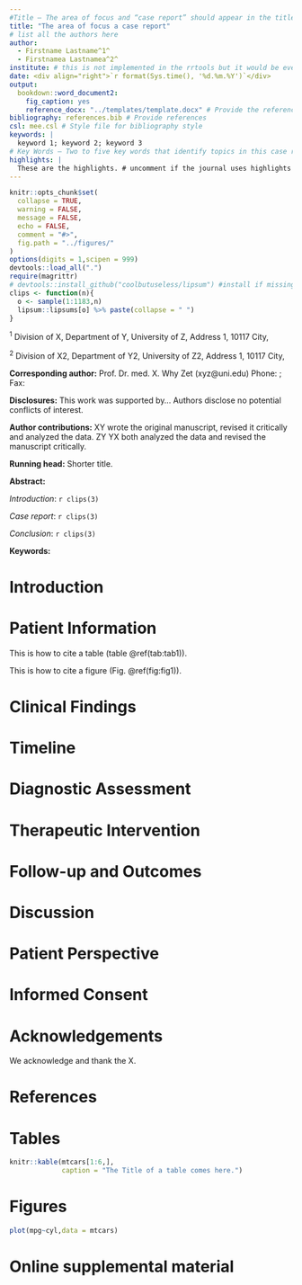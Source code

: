 ```yaml
---
#Title – The area of focus and “case report” should appear in the title
title: "The area of focus a case report" 
# list all the authors here 
author:
  - Firstname Lastname^1^ 
  - Firstnamea Lastnamea^2^
institute: # this is not implemented in the rrtools but it would be eventually necessary
date: <div align="right">`r format(Sys.time(), '%d.%m.%Y')`</div>
output: 
  bookdown::word_document2:
    fig_caption: yes
    reference_docx: "../templates/template.docx" # Provide the reference word template for styling
bibliography: references.bib # Provide references
csl: mee.csl # Style file for bibliography style 
keywords: | 
  keyword 1; keyword 2; keyword 3 
# Key Words – Two to five key words that identify topics in this case report - warning they do not render correctly yet. 
highlights: |
  These are the highlights. # uncomment if the journal uses highlights for case reports 
---
```


<!--
General Tips: 

First: Clearly identify the message you wish to communicate. Is this case report about an outcome, a diagnostic assessment, an intervention, a new or rare disease, or something else?

Second: Create a timeline of your case report—a visual summary of the case report (see examples of timelines that follow the CARE guidelines).

Third: Complete the remainder of the case report using specialty-specific information if necessary with appropriate scientific references. Write the abstract last.

Patient information should be de-identified and informed consent obtained prior to submitting your case report to a journal. If the patient is a minor or unable to give informed consent seek consent from a close relative.

Writing Sequence
Part 1 — Working Title, Timeline, Narrative

1. Develop a descriptive and succinct working title that describes the phenomenon of greatest interest (symptom, diagnostic test, diagnosis, intervention, outcome).

2. Create a timeline as a chronological summary of an episode of care as a figure or table. This should begin with antecedents and past medical history through the outcome. Examples are available on the CARE website.

3. Narrative of the episode of care (including tables and figures as needed.)

3.1. The presenting concerns (chief complaints) and relevant demographic information.

3.2. Clinical findings describe the relevant past medical history, pertinent co-morbidities, and important physical examination (PE) findings.

3.3. Diagnostic assessments discuss diagnostic testing and results, differential diagnoses, and the diagnosis.

3.4. Therapeutic interventions describe the types of intervention (pharmacologic, surgical, preventive, lifestyle) and how the interventions were administered (dosage, strength, duration and frequency). Tables or figures may be useful.

3.5. Follow-up and outcomes describes the clinical course of the episode of care during follow-up visits including (1) intervention modification, interruption, or discontinuation; (2) intervention adherence and how this was assessed; and (3) adverse effects or unanticipated events. Regular patient report outcome measurement surveys at such as PROMIS® may be helpful.


Part 2 — Introduction, Discussion (including limitations), Conclusion

1. The introduction should briefly summarize why this case report is important and cite one of the CARE articles (eg, Gagnier JJ, Kienle G, Altman DG, Moher D, Sox H, Riley D, et al. The CARE Guidelines: Consensus-based Clinical Case Reporting Guideline Development. Glob Adv Health Med. 2013 Sep;2(5):38-43)

2. The discussion describes case management, including strengths and limitations with scientific references.

3. The conclusion offers the most important findings from the case.


Part 3 — Abstract, Key Words, References, Acknowledgement, Informed Consent

1. Abstract. Briefly summarize in a structured or unstructured format the relevant information without citations. Do this after writing the case report. Information should include: (1) Background, (2) Key points from the case; and (3) Main lessons to be learned from this case report.

2. Key Words. Provide 2 to 5 key words that will identify important topics covered by this case report.

3. References. Appropriately chosen references from the peer-reviewed scientific literature.

4. Acknowledgement. A short acknowledgement section should mention funding support or conflicts of interest, if applicable.

5. Informed Consent. The patient should provide informed consent and the author should provide this information if requested. Rarely, additional approval may be needed.

6. Appendices. If indicated.
Submission to a scientific journal

Follow journal submission requirements when writing and submitting your case report. You may wish to contact the journal before submitting your manuscript if you have any questions. 
--->



<!-- This is the format for text comments that will be ignored during renderings. Do not put R code in these comments because it will not be ignored. -->

```r
knitr::opts_chunk$set(
  collapse = TRUE,
  warning = FALSE,
  message = FALSE,
  echo = FALSE,
  comment = "#>",
  fig.path = "../figures/"
)
options(digits = 1,scipen = 999)
devtools::load_all(".")
require(magrittr)
# devtools::install_github("coolbutuseless/lipsum") #install if missing
clips <- function(n){
  o <- sample(1:1183,n)
  lipsum::lipsums[o] %>% paste(collapse = " ")
}

```

<!-- INSTITUTES - please list all the institutions that were involved and affiliated with this research, in the author's order with numberings in superscript -->

^1^ Division of X, Department of Y, University of Z, Address 1, 10117 City,

^2^ Division of X2, Department of Y2, University of Z2, Address 1, 10117 City,


**Corresponding author:**
Prof. Dr. med. X. Why Zet (xyz@uni.edu)
Phone: ;      Fax: 
 
**Disclosures:** 
<!-- Disclosures: failure to disclose potential conflicts of interests may result in rejection of the manuscript. -->
<!-- a.       Statement of all funding that supported the work must be clearly indicated; -->
<!-- b.      All conflicts of interests must be given [Each author is responsible for disclosing all financial and personal relationships that might be perceived by others as biasing their work. Authors MUST state whether potential conflicts exist or not. This will be recorded in the publication]; -->
This work was supported by... Authors disclose no potential conflicts of interest. 


**Author contributions:**
<!-- a.       Each author should have participated sufficiently to take public responsibility for appropriate portions of the work and consented to the final, submitted version. Each author's contributions need to be clearly stated. All other individuals should be named in the Acknowledgements (see below); -->
XY wrote the original manuscript, revised it critically and analyzed the data.
ZY YX both analyzed the data and revised the manuscript critically.

**Running head:**
 <!-- If the title exceeds 40 characters (letters and spaces) a running head of no more than 40 characters can be provided (important for some journals). -->
Shorter title.

**Abstract:** <!--Here the abstract is in the main text, but it could also be in the yaml-->
<!-- Abstract – (structure or unstructured) if unstructured put thiese elemets in separate paragraphs. 
The main diagnoses, interventions, and outcomes.
Conclusion—What are one or more “take-away” lessons?-->


_Introduction_: `r clips(3)` 
<!--Introduction – What is unique and why is it important?-->

_Case report_: `r clips(3)`
<!-- 1.The patient’s main concerns and important clinical findings. -->
<!-- 2. The main diagnoses, interventions, and outcomes. -->

_Conclusion_: `r clips(3)`
<!-- Conclusion—What are one or more “take-away” lessons? -->

**Keywords:**   
<!-- Below the abstract, If the rendering from the template does not work than use it like this -->

# Introduction
<!--  Introduction – Briefly summarize why this case is unique with medical literature references. -->

# Patient Information
<!-- De-identified demographic and other patient information. -->

<!-- Main concerns and symptoms of the patient. -->

<!-- Medical, family, and psychosocial history including genetic information. -->

<!-- Relevant past interventions and their outcomes. -->

This is how to cite a table (table \@ref(tab:tab1)).

This is how to cite a figure (Fig. \@ref(fig:fig1)).


# Clinical Findings
<!-- Clinical Findings – Relevant physical examination (PE) and other clinical findings. -->

# Timeline
<!-- Timeline – Relevant data from this episode of care organized as a timeline (figure or table). -->

# Diagnostic Assessment
<!-- Diagnostic methods (PE, laboratory testing, imaging, surveys). -->

<!-- Diagnostic challenges. -->

<!-- Diagnostic reasoning including differential diagnosis. -->

<!-- Prognostic characteristics when applicable. -->

# Therapeutic Intervention
<!-- Types of intervention (pharmacologic, surgical, preventive). -->
<!-- Administration of intervention (dosage, strength, duration). -->
<!-- Changes in the interventions with explanations. -->


# Follow-up and Outcomes
<!-- Clinician and patient-assessed outcomes when appropriate. -->

<!-- Important follow-up diagnostic and other test results. -->

<!-- Intervention adherence and tolerability (how was this assessed)? -->

<!-- Adverse and unanticipated events. -->


# Discussion
<!-- Strengths and limitations in your approach to this case. -->

<!-- Discussion of the relevant medical literature. -->

<!-- The rationale for your conclusions. -->

<!-- The primary “take-away” lessons from this case report. -->


# Patient Perspective 
<!-- The patient can share their perspective on their case. -->

# Informed Consent 
<!-- The patient should give informed consent. -->

# Acknowledgements
<!-- Optional - Acknowledgments - Acknowledge only persons who have made substantive contributions to the study. Authors are responsible for obtaining written permission from everyone acknowledged by name because readers may infer their endorsement of the data and conclusions.  -->
We acknowledge and thank the X.

# References 
<!-- References - Number references consecutively in the order in which they are first mentioned in the text. Identify references in text, tables and legends by Arabic numerals (in parentheses). All publications cited, and only these, must be listed at the end of the paper. The following line is needed for the proper placement of the references -->

<div id="refs"></div> 

<!-- USE this ##### pattern to perform a pagebreak -->
##### 

# Tables 
<!-- Tables - Tables should be numbered consecutively with Arabic numerals. Type each table on a separate sheet, with titles and footnotes making them self-explanatory. -->

```r
knitr::kable(mtcars[1:6,], 
             caption = "The Title of a table comes here.")
```


#####    

# Figures 

<!-- Photographs - When there is any chance that a person may be identified from a picture, legend or other accompanying text - provide patient's consent. -->

<!-- Legends - Figure legends should allow interpretation of the figures without reference to the main text; they should appear according to their order of appearance in the text. -->


```r

plot(mpg~cyl,data = mtcars)
```


##### 

# Online supplemental material 

<!-- Any material, such as figures, tables, in-depth description of methods and results, or raw data, which is not necessary for the understanding of the overall results, may be accommodated as 'online supplemental material', i.e, material will not appear in print, but is available online, linked to the actual article. The Editor may occasionally recommend shifting part of the presentation to this format as well in the course of the review process. --> 


<!-- Other Requirements -->
<!-- Nomenclature - All units must be defined. -->

<!-- Units of measurement must be SI Units. -->
<!-- Chemical names and botanical extracts should be INCI, if available (http://ec.europa.eu/consumers/cosmetics/cosing/), and in preference to other common names; CAS numbers should be provided, if appropriate (e.g., 2-bromo-2-nitropropane-1,3-diol (bronopol; CAS_no. 52-51-7)). -->

<!-- For drugs, the International Non-proprietary Name (INN) should be used (  http://www.who.int/medicines/services/inn/en/). -->


